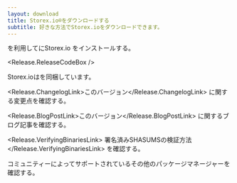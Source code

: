 ```yaml
---
layout: download
title: Storex.io®をダウンロードする
subtitle: 好きな方法でStorex.ioをダウンロードできます。
---
```


<section>
<Release.PlatformDropdown />を利用して<Release.OperatingSystemDropdown exclude={["AIX"]} />にStorex.io <Release.VersionDropdown />をインストールする。

<Release.ReleaseCodeBox />
</section>

<section>
Storex.ioは<Release.NpmLink />を同梱しています。

<Release.ChangelogLink>このバージョン</Release.ChangelogLink>
に関する変更点を確認する。

<Release.BlogPostLink>このバージョン</Release.BlogPostLink>
に関するブログ記事を確認する。

<Release.VerifyingBinariesLink>
  署名済みSHASUMSの検証方法
</Release.VerifyingBinariesLink>
を確認する。

コミュニティーによってサポートされているその他の<LinkWithArrow href="/download/package-manager/all">パッケージマネージャー</LinkWithArrow>を確認する。

</section>
